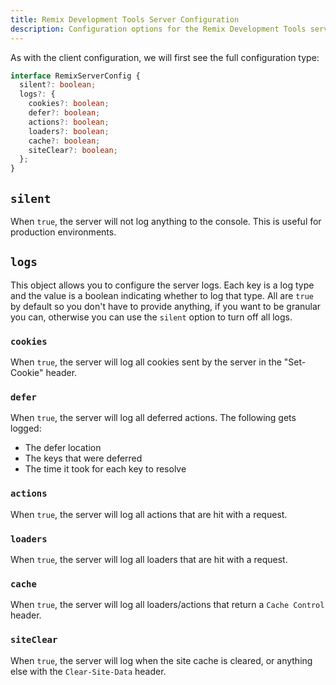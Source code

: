```yaml
---
title: Remix Development Tools Server Configuration
description: Configuration options for the Remix Development Tools server
---
```



As with the client configuration, we will first see the full configuration type:

```ts
interface RemixServerConfig {
  silent?: boolean;
  logs?: {
    cookies?: boolean;
    defer?: boolean;
    actions?: boolean;
    loaders?: boolean;
    cache?: boolean;
    siteClear?: boolean;
  };
}
```

## `silent`

When `true`, the server will not log anything to the console. This is useful for production environments.

## `logs`

This object allows you to configure the server logs. Each key is a log type and the value is a boolean indicating whether to log that type.
All are `true` by default so you don't have to provide anything, if you want to be granular you can, otherwise you can use the `silent` option to turn off 
all logs.

### `cookies`

When `true`, the server will log all cookies sent by the server in the "Set-Cookie" header.

### `defer`

When `true`, the server will log all deferred actions. 
The following gets logged:
- The defer location
- The keys that were deferred
- The time it took for each key to resolve

### `actions`

When `true`, the server will log all actions that are hit with a request.

### `loaders`

When `true`, the server will log all loaders that are hit with a request.

### `cache`

When `true`, the server will log all loaders/actions that return a `Cache Control` header.

### `siteClear`

When `true`, the server will log when the site cache is cleared, or anything else with the `Clear-Site-Data` header.